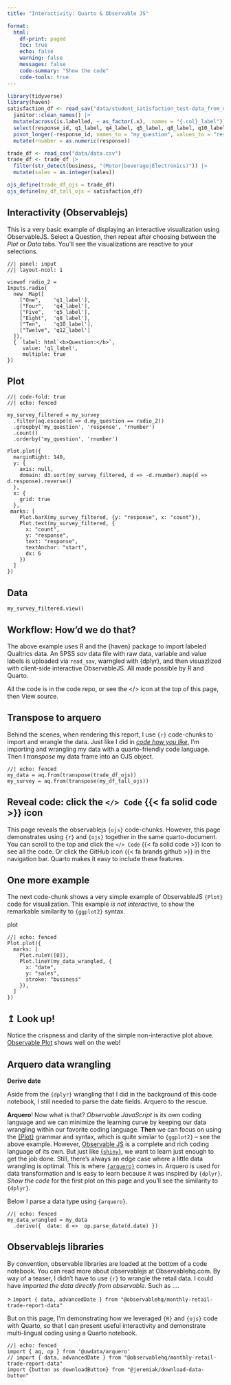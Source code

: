 ```yaml
---
title: "Interactivity: Quarto & Observable JS"

format: 
  html:
    df-print: paged
    toc: true
    echo: false
    warning: false
    messages: false
    code-summary: "Show the code"
    code-tools: true
---
```


```r
library(tidyverse)
library(haven)
satisfaction_df <- read_sav("data/student_satisfaction_test-data_from_qualtrics.sav") |> 
  janitor::clean_names() |> 
  mutate(across(is.labelled, ~ as_factor(.x), .names = "{.col}_label")) |> 
  select(response_id, q1_label, q4_label, q5_label, q8_label, q10_label, q12_label) |> 
  pivot_longer(-response_id, names_to = "my_question", values_to = "response") |> 
  mutate(rnumber = as.numeric(response))

trade_df <- read_csv("data/data.csv")
trade_df <- trade_df |> 
  filter(str_detect(business, "(Motor|beverage|Electronics)")) |> 
  mutate(sales = as.integer(sales))
```

```r
ojs_define(trade_df_ojs = trade_df)
ojs_define(my_df_tall_ojs = satisfaction_df)
```

## Interactivity (Observablejs)

This is a very basic example of displaying an interactive visualization using ObservableJS. Select a Question, then repeat after choosing between the *Plot* or *Data* tabs. You'll see the visualizations are reactive to your selections.

```ojs
//| panel: input
//| layout-ncol: 1

viewof radio_2 = 
Inputs.radio(
  new  Map([
    ["One",    'q1_label'], 
    ["Four",   'q4_label'],
    ["Five",   'q5_label'],
    ["Eight",  'q8_label'],
    ["Ten",    'q10_label'],
    ["Twelve", 'q12_label']
  ]),
  {  label: html`<b>Question:</b>`,
     value: 'q1_label',
     multiple: true
})
```

::: panel-tabset
## Plot

```ojs
//| code-fold: true
//| echo: fenced

my_survey_filtered = my_survey
  .filter(aq.escape(d => d.my_question == radio_2))
  .groupby('my_question', 'response', 'rnumber')
  .count()
  .orderby('my_question', 'rnumber')
  
Plot.plot({
  marginRight: 140,
  y: {
    axis: null,
    domain: d3.sort(my_survey_filtered, d => -d.rnumber).map(d => d.response).reverse()
  },
  x: {
    grid: true
  },
 marks: [
    Plot.barX(my_survey_filtered, {y: "response", x: "count"}),
    Plot.text(my_survey_filtered, {
      x: "count",
      y: "response",
      text: "response",
      textAnchor: "start",
      dx: 6
    })
  ]
})
```

## Data

```ojs
my_survey_filtered.view()
```
:::

::: {.callout-tip collapse="true"}
## Workflow: How'd we do that?

The above example uses R and the {haven} package to import labeled Qualtrics data. An SPSS *sav* data file with raw data, variable and value labels is uploaded via `read_sav`, warngled with {dplyr}, and then visuazlized with client-side interactive ObservableJS. All made possible by R and Quarto.

All the code is in the code repo, or see the \</\> icon at the top of this page, then View source.
:::

## Transpose to arquero

Behind the scenes, when rendering this report, I use `{r}` code-chunks to import and wrangle the data. Just like I did in [*code how you like*](basic.html), I'm importing and wrangling my data with a quarto-friendly code language. Then I *transpose* my data frame into an OJS object.

```ojs
//| echo: fenced
my_data = aq.from(transpose(trade_df_ojs))
my_survey = aq.from(transpose(my_df_tall_ojs))
```

::: callout-note
## Reveal code: click the `</> Code` {{< fa solid code >}} icon

This page reveals the observablejs `{ojs}` code-chunks. However, this page demonstrates using `{r}` and `{ojs}` together in the same quarto-document. You can scroll to the top and click the `</> Code` {{< fa solid code >}} icon to see all the code. Or click the GitHub icon {{< fa brands github >}} in the navigation bar. Quarto makes it easy to include these features.
:::

## One more example

The next code-chunk shows a very simple example of ObservableJS `{Plot}` code for visualization. This example *is not interactive,* to show the remarkable similarity to `{ggplot2}` syntax.

plot

```ojs
//| echo: fenced
Plot.plot({
  marks: [
    Plot.ruleY([0]),
    Plot.lineY(my_data_wrangled, {
      x: "date",
      y: "sales",
      stroke: "business"
    }),
  ]
})
```

::: callout-important
## ↥ Look up!

Notice the crispness and clarity of the simple non-interactive plot above. [Observable Plot](https://observablehq.com/@observablehq/plot) shows well on the web!
:::

## Arquero data wrangling

::: gray
**Derive date**

Aside from the `{dplyr}` wrangling that I did in the background of this code notebook, I still needed to parse the date fields. Arquero to the rescue.

**Arquero**! Now what is that? *Observable JavaScript* is its own coding language and we can minimize the learning curve by keeping our data wrangling within our favorite coding language. **Then** we can focus on using the [{Plot}](https://observablehq.com/plot) grammar and syntax, which is quite similar to `{ggplot2}` -- see the above example. However, [Observable JS](https://quarto.org/docs/interactive/ojs/) is a complete and rich coding language of its own. But just like [{`shiny`}](https://quarto.org/docs/interactive/shiny/), we want to learn just enough to get the job done. Still, there's always an edge case where a little data wrangling is optimal. This is where [`{arquero}`](https://observablehq.com/@uwdata/introducing-arquero) comes in. Arquero is used for data transformation and is easy to learn because it was inspired by `{dplyr}`. *Show the code* for the first plot on this page and you'll see the similarity to `{dplyr}`.

Below I parse a data type using `{arquero}`.
:::

```ojs
//| echo: fenced
my_data_wrangled = my_data
  .derive({  date: d =>  op.parse_date(d.date) })
```

## Observablejs libraries

By convention, observable libraries are loaded at the bottom of a code notebook. You can read more about observablejs at Observablehq.com. By way of a teaser, I didn't have to use `{r}` to wrangle the retail data. I could have *imported the data directly from observable*. Such as ....

\> `import { data, advancedDate } from "@observablehq/monthly-retail-trade-report-data"`

But on this page, I'm demonstrating how we leveraged `{R}` and `{ojs}` code with Quarto, so that I can present useful interactivity and demonstrate multi-lingual coding using a Quarto notebook.

```ojs
//| echo: fenced
import { aq, op } from '@uwdata/arquero'
// import { data, advancedDate } from "@observablehq/monthly-retail-trade-report-data"
import {button as downloadButton} from "@jeremiak/download-data-button"
```

